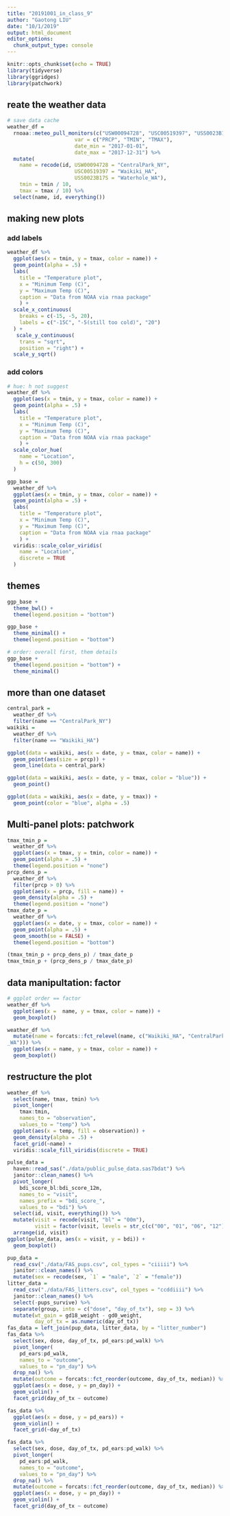 ```yaml
---
title: "20191001_in_class_9"
author: "Gaotong LIU"
date: "10/1/2019"
output: html_document
editor_options: 
  chunk_output_type: console
---
```


```r
knitr::opts_chunk$set(echo = TRUE)
library(tidyverse)
library(ggridges)
library(patchwork)
```

## reate the weather data

```r
# save data cache
weather_df = 
  rnoaa::meteo_pull_monitors(c("USW00094728", "USC00519397", "USS0023B17S"),
                      var = c("PRCP", "TMIN", "TMAX"), 
                      date_min = "2017-01-01",
                      date_max = "2017-12-31") %>%
  mutate(
    name = recode(id, USW00094728 = "CentralPark_NY", 
                      USC00519397 = "Waikiki_HA",
                      USS0023B17S = "Waterhole_WA"),
    tmin = tmin / 10,
    tmax = tmax / 10) %>%
  select(name, id, everything())
```
## making new plots
### add labels
```r
weather_df %>%
  ggplot(aes(x = tmin, y = tmax, color = name)) +
  geom_point(alpha = .5) +
  labs(
    title = "Temperature plot",
    x = "Minimum Temp (C)",
    y = "Maximum Temp (C)",
    caption = "Data from NOAA via rnaa package"
    ) +
  scale_x_continuous(
    breaks = c(-15, -5, 20),
    labels = c("-15C", "-5(still too cold)", "20")
  ) +
   scale_y_continuous(
    trans = "sqrt",
    position = "right") +
  scale_y_sqrt()
```
### add colors
```r
# hue: h not suggest
weather_df %>%
  ggplot(aes(x = tmin, y = tmax, color = name)) +
  geom_point(alpha = .5) +
  labs(
    title = "Temperature plot",
    x = "Minimum Temp (C)",
    y = "Maximum Temp (C)",
    caption = "Data from NOAA via rnaa package"
    ) +
  scale_color_hue(
    name = "Location",
    h = c(50, 300)
  )
```

```r
ggp_base = 
  weather_df %>%
  ggplot(aes(x = tmin, y = tmax, color = name)) +
  geom_point(alpha = .5) +
  labs(
    title = "Temperature plot",
    x = "Minimum Temp (C)",
    y = "Maximum Temp (C)",
    caption = "Data from NOAA via rnaa package"
    ) +
  viridis::scale_color_viridis(
    name = "Location",
    discrete = TRUE
  )
```

## themes
```r
ggp_base +
  theme_bwl() +
  theme(legend.position = "bottom")

ggp_base +
  theme_minimal() +
  theme(legend.position = "bottom")

# order: overall first, them details
ggp_base +
  theme(legend.position = "bottom") +
  theme_minimal() 
```

## more than one dataset

```r
central_park =
  weather_df %>%
  filter(name == "CentralPark_NY")
waikiki =
  weather_df %>%
  filter(name == "Waikiki_HA")

ggplot(data = waikiki, aes(x = date, y = tmax, color = name)) +
  geom_point(aes(size = prcp)) +
  geom_line(data = central_park)

ggplot(data = waikiki, aes(x = date, y = tmax, color = "blue")) +
  geom_point()

ggplot(data = waikiki, aes(x = date, y = tmax)) +
  geom_point(color = "blue", alpha = .5)
```

## Multi-panel plots: patchwork
```r
tmax_tmin_p =
  weather_df %>%
  ggplot(aes(x = tmax, y = tmin, color = name)) +
  geom_point(alpha = .5) +
  theme(legend.position = "none")
prcp_dens_p =
  weather_df %>%
  filter(prcp > 0) %>%
  ggplot(aes(x = prcp, fill = name)) +
  geom_density(alpha = .5) +
  theme(legend.position = "none")
tmax_date_p =
  weather_df %>%
  ggplot(aes(x = date, y = tmax, color = name)) +
  geom_point(alpha = .5) +
  geom_smooth(se = FALSE) +
  theme(legend.position = "bottom")

(tmax_tmin_p + prcp_dens_p) / tmax_date_p
tmax_tmin_p + (prcp_dens_p / tmax_date_p)
```

## data manipultation: factor
```r
# ggplot order == factor
weather_df %>% 
  ggplot(aes(x =  name, y = tmax, color = name)) +
  geom_boxplot()

weather_df %>%
  mutate(name = forcats::fct_relevel(name, c("Waikiki_HA", "CentralPark_NY", "Waterhole
_WA"))) %>%
  ggplot(aes(x = name, y = tmax, color = name)) +
  geom_boxplot()
```

## restructure the plot
```r
weather_df %>%
  select(name, tmax, tmin) %>%
  pivot_longer(
    tmax:tmin,
    names_to = "observation",
    values_to = "temp") %>%
  ggplot(aes(x = temp, fill = observation)) +
  geom_density(alpha = .5) +
  facet_grid(~name) +
  viridis::scale_fill_viridis(discrete = TRUE)
```

```r
pulse_data =
  haven::read_sas("./data/public_pulse_data.sas7bdat") %>%
  janitor::clean_names() %>%
  pivot_longer(
    bdi_score_bl:bdi_score_12m,
    names_to = "visit",
    names_prefix = "bdi_score_",
    values_to = "bdi") %>%
  select(id, visit, everything()) %>%
  mutate(visit = recode(visit, "bl" = "00m"),
         visit = factor(visit, levels = str_c(c("00", "01", "06", "12"), "m"))) %>%
  arrange(id, visit)
ggplot(pulse_data, aes(x = visit, y = bdi)) +
  geom_boxplot()
```

```r
pup_data =
  read_csv("./data/FAS_pups.csv", col_types = "ciiiii") %>%
  janitor::clean_names() %>%
  mutate(sex = recode(sex, `1` = "male", `2` = "female"))
litter_data =
  read_csv("./data/FAS_litters.csv", col_types = "ccddiiii") %>%
  janitor::clean_names() %>%
  select(-pups_survive) %>%
  separate(group, into = c("dose", "day_of_tx"), sep = 3) %>%
  mutate(wt_gain = gd18_weight - gd0_weight,
         day_of_tx = as.numeric(day_of_tx))
fas_data = left_join(pup_data, litter_data, by = "litter_number")
fas_data %>%
  select(sex, dose, day_of_tx, pd_ears:pd_walk) %>%
  pivot_longer(
    pd_ears:pd_walk,
    names_to = "outcome",
    values_to = "pn_day") %>%
  drop_na() %>%
  mutate(outcome = forcats::fct_reorder(outcome, day_of_tx, median)) %>%
  ggplot(aes(x = dose, y = pn_day)) +
  geom_violin() +
  facet_grid(day_of_tx ~ outcome)
```

```r
fas_data %>% 
  ggplot(aes(x = dose, y = pd_ears)) +
  geom_violin() +
  facet_grid(~day_of_tx)
```


```r
fas_data %>%
  select(sex, dose, day_of_tx, pd_ears:pd_walk) %>%
  pivot_longer(
    pd_ears:pd_walk,
    names_to = "outcome",
    values_to = "pn_day") %>%
  drop_na() %>%
  mutate(outcome = forcats::fct_reorder(outcome, day_of_tx, median)) %>%
  ggplot(aes(x = dose, y = pn_day)) +
  geom_violin() +
  facet_grid(day_of_tx ~ outcome)
```












